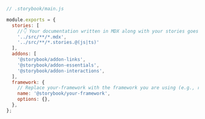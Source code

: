 ```js
// .storybook/main.js

module.exports = {
  stories: [
    //👇 Your documentation written in MDX along with your stories goes here
    '../src/**/*.mdx',
    '../src/**/*.stories.@(js|ts)'
  ],
  addons: [
    '@storybook/addon-links',
    '@storybook/addon-essentials',
    '@storybook/addon-interactions',
  ],
  framework: {
    // Replace your-framework with the framework you are using (e.g., react-webpack5, vue3-webpack5)
    name: '@storybook/your-framework',
    options: {},
  },
};
```
